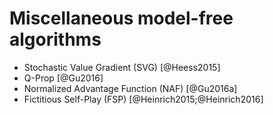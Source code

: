 # Miscellaneous model-free algorithms

* Stochastic Value Gradient (SVG) [@Heess2015]
* Q-Prop [@Gu2016]
* Normalized Advantage Function (NAF) [@Gu2016a]
* Fictitious Self-Play (FSP) [@Heinrich2015;@Heinrich2016]
